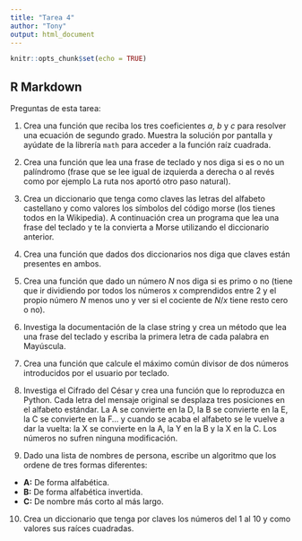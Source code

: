 ```yaml
---
title: "Tarea 4"
author: "Tony"
output: html_document
---
```


```r
knitr::opts_chunk$set(echo = TRUE)
```

## R Markdown

Preguntas de esta tarea:

1. Crea una función que reciba los tres coeficientes $a$, $b$ y $c$ para resolver una ecuación de segundo grado. Muestra la solución por pantalla y ayúdate de la librería `math` para acceder a la función raíz cuadrada.

2. Crea una función que lea una frase de teclado y nos diga si es o no un palíndromo (frase que se lee igual de izquierda a derecha o al revés como por ejemplo La ruta nos aportó otro paso natural).

3. Crea un diccionario que tenga como claves las letras del alfabeto castellano y como valores los símbolos del código morse (los tienes todos en la Wikipedia). A continuación crea un programa que lea una frase del teclado y te la convierta a Morse utilizando el diccionario anterior.

4. Crea una función que dados dos diccionarios nos diga que claves están presentes en ambos.

5. Crea una función que dado un número $N$ nos diga si es primo o no (tiene que ir dividiendo por todos los números x comprendidos entre 2 y el propio número $N$ menos uno y ver si el cociente de $N/x$ tiene resto cero o no).

6. Investiga la documentación de la clase string y crea un método que lea una frase del teclado y escriba la primera letra de cada palabra en Mayúscula.

7. Crea una función que calcule el máximo común divisor de dos números introducidos por el usuario por teclado.

8. Investiga el Cifrado del César y crea una función que lo reproduzca en Python. Cada letra del mensaje original se desplaza tres posiciones en el alfabeto estándar. La A se convierte en la D, la B se convierte en la E, la C se convierte en la F... y cuando se acaba el alfabeto se le vuelve a dar la vuelta: la X se convierte en la A, la Y en la B y la X en la C. Los números no sufren ninguna modificación.

9. Dado una lista de nombres de persona, escribe un algoritmo que los ordene de tres formas diferentes:
  - **A:** De forma alfabética.
  - **B:** De forma alfabética invertida.
  - **C:** De nombre más corto al más largo.
  
10. Crea un diccionario que tenga por claves los números del 1 al 10 y como valores sus raíces cuadradas.